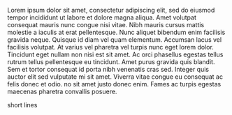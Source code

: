 Lorem ipsum dolor sit amet, consectetur adipiscing elit, sed do eiusmod tempor incididunt ut labore et dolore magna aliqua. Amet volutpat consequat mauris nunc congue nisi vitae. Nibh mauris cursus mattis molestie a iaculis at erat pellentesque. Nunc aliquet bibendum enim facilisis gravida neque. Quisque id diam vel quam elementum. Accumsan lacus vel facilisis volutpat. At varius vel pharetra vel turpis nunc eget lorem dolor. Tincidunt eget nullam non nisi est sit amet. Ac orci phasellus egestas tellus rutrum tellus pellentesque eu tincidunt. Amet purus gravida quis blandit. Sem et tortor consequat id porta nibh venenatis cras sed. Integer quis auctor elit sed vulputate mi sit amet. Viverra vitae congue eu consequat ac felis donec et odio. no sit amet justo donec enim. Fames ac turpis egestas maecenas pharetra convallis posuere.

short lines